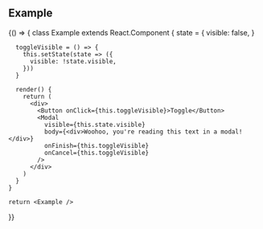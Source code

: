 
## Example

<Playground>
  {() => {
    class Example extends React.Component {
      state = {
        visible: false,
      }

      toggleVisible = () => {
        this.setState(state => ({
          visible: !state.visible,
        }))
      }

      render() {
        return (
          <div>
            <Button onClick={this.toggleVisible}>Toggle</Button>
            <Modal
              visible={this.state.visible}
              body={<div>Woohoo, you're reading this text in a modal!</div>}
              onFinish={this.toggleVisible}
              onCancel={this.toggleVisible}
            />
          </div>
        )
      }
    }

    return <Example />
  }}
</Playground>
